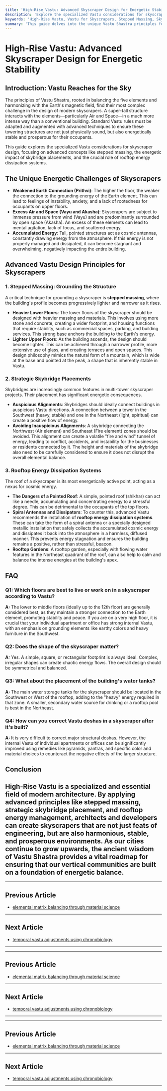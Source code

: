 ```yaml
---
title: 'High-Rise Vastu: Advanced Skyscraper Design for Energetic Stability'
description: 'Explore the specialized Vastu considerations for skyscraper design. This guide covers advanced techniques like stepped massing, strategic skybridge placements, and rooftop energy dissipation systems to ensure energetic stability in super-tall structures.'
keywords: 'High-Rise Vastu, Vastu for Skyscrapers, Stepped Massing, Skybridge Vastu, Rooftop Energy Dissipation, Vastu for Tall Buildings, Architectural Vastu'
summary: 'This guide delves into the unique Vastu Shastra principles for skyscraper design. Learn about advanced considerations for super-tall structures, including the importance of stepped massing, the energetic implications of skybridge placements, and the necessity of rooftop systems for dissipating accumulated energy to ensure the building is a beacon of stability and prosperity.'
---
```


# High-Rise Vastu: Advanced Skyscraper Design for Energetic Stability

## Introduction: Vastu Reaches for the Sky

The principles of Vastu Shastra, rooted in balancing the five elements and harmonizing with the Earth's magnetic field, find their most complex challenge in the design of modern skyscrapers. A super-tall structure interacts with the elements—particularly Air and Space—in a much more intense way than a conventional building. Standard Vastu rules must be adapted and augmented with advanced techniques to ensure these towering structures are not just physically sound, but also energetically stable and prosperous for their occupants.

This guide explores the specialized Vastu considerations for skyscraper design, focusing on advanced concepts like stepped massing, the energetic impact of skybridge placements, and the crucial role of rooftop energy dissipation systems.

## The Unique Energetic Challenges of Skyscrapers

-   **Weakened Earth Connection (Prithvi)**: The higher the floor, the weaker the connection to the grounding energy of the Earth element. This can lead to feelings of instability, anxiety, and a lack of rootedness for occupants on upper floors.
-   **Excess Air and Space (Vayu and Akasha)**: Skyscrapers are subject to immense pressure from wind (Vayu) and are predominantly surrounded by open space (Akasha). An excess of these elements can lead to mental agitation, lack of focus, and scattered energy.
-   **Accumulated Energy**: Tall, pointed structures act as cosmic antennas, constantly drawing energy from the atmosphere. If this energy is not properly managed and dissipated, it can become stagnant and overwhelming, negatively impacting the entire building.

## Advanced Vastu Design Principles for Skyscrapers

### 1. Stepped Massing: Grounding the Structure

A critical technique for grounding a skyscraper is **stepped massing**, where the building's profile becomes progressively lighter and narrower as it rises.

-   **Heavier Lower Floors**: The lower floors of the skyscraper should be designed with heavier massing and materials. This involves using more stone and concrete, creating a wider footprint, and housing functions that require stability, such as commercial spaces, parking, and building services. This strong base anchors the building to the Earth's energy.
-   **Lighter Upper Floors**: As the building ascends, the design should become lighter. This can be achieved through a narrower profile, more extensive use of glass, and creating terraces and open spaces. This design philosophy mimics the natural form of a mountain, which is wide at the base and pointed at the peak, a shape that is inherently stable in Vastu.

### 2. Strategic Skybridge Placements

Skybridges are increasingly common features in multi-tower skyscraper projects. Their placement has significant energetic consequences.

-   **Auspicious Alignments**: Skybridges should ideally connect buildings in auspicious Vastu directions. A connection between a tower in the Southwest (heavy, stable) and one in the Northeast (light, spiritual) can create a positive flow of energy.
-   **Avoiding Inauspicious Alignments**: A skybridge connecting the Northwest (Air element) and Southeast (Fire element) zones should be avoided. This alignment can create a volatile "fire and wind" tunnel of energy, leading to conflict, accidents, and instability for the businesses or residents connected by it. The height and materials of the skybridge also need to be carefully considered to ensure it does not disrupt the overall elemental balance.

### 3. Rooftop Energy Dissipation Systems

The roof of a skyscraper is its most energetically active point, acting as a nexus for cosmic energy.

-   **The Dangers of a Pointed Roof**: A simple, pointed roof (shikhar) can act like a needle, accumulating and concentrating energy to a stressful degree. This can be detrimental to the occupants of the top floors.
-   **Spiral Antennas and Dissipators**: To counter this, advanced Vastu recommends the installation of **rooftop energy dissipation systems**. These can take the form of a spiral antenna or a specially designed metallic installation that safely collects the accumulated cosmic energy and dissipates it back into the atmosphere in a harmless, diffused manner. This prevents energy stagnation and ensures the building remains a positive, rather than stressful, beacon.
-   **Rooftop Gardens**: A rooftop garden, especially with flowing water features in the Northeast quadrant of the roof, can also help to calm and balance the intense energies at the building's apex.

## FAQ

### Q1: Which floors are best to live or work on in a skyscraper according to Vastu?
**A:** The lower to middle floors (ideally up to the 12th floor) are generally considered best, as they maintain a stronger connection to the Earth element, promoting stability and peace. If you are on a very high floor, it is crucial that your individual apartment or office has strong internal Vastu, with an emphasis on grounding elements like earthy colors and heavy furniture in the Southwest.

### Q2: Does the shape of the skyscraper matter?
**A:** Yes. A simple, square, or rectangular footprint is always ideal. Complex, irregular shapes can create chaotic energy flows. The overall design should be symmetrical and balanced.

### Q3: What about the placement of the building's water tanks?
**A:** The main water storage tanks for the skyscraper should be located in the Southwest or West of the rooftop, adding to the "heavy" energy required in that zone. A smaller, secondary water source for drinking or a rooftop pool is best in the Northeast.

### Q4: How can you correct Vastu doshas in a skyscraper after it's built?
**A:** It is very difficult to correct major structural doshas. However, the internal Vastu of individual apartments or offices can be significantly improved using remedies like pyramids, yantras, and specific color and material choices to counteract the negative effects of the larger structure.

## Conclusion

High-Rise Vastu is a specialized and essential field of modern architecture. By applying advanced principles like stepped massing, strategic skybridge placement, and rooftop energy management, architects and developers can create skyscrapers that are not just feats of engineering, but are also harmonious, stable, and prosperous environments. As our cities continue to grow upwards, the ancient wisdom of Vastu Shastra provides a vital roadmap for ensuring that our vertical communities are built on a foundation of energetic balance.
---
---

## Previous Article
- [elemental matrix balancing through material science](180917_elemental_matrix_balancing_through_material_science.mdx)

---

## Next Article
- [temporal vastu adjustments using chronobiology](180919_temporal_vastu_adjustments_using_chronobiology.mdx)

---
---

## Previous Article
- [elemental matrix balancing through material science](180917_elemental_matrix_balancing_through_material_science.mdx)

---

## Next Article
- [temporal vastu adjustments using chronobiology](180919_temporal_vastu_adjustments_using_chronobiology.mdx)

---
---

## Previous Article
- [elemental matrix balancing through material science](180917_elemental_matrix_balancing_through_material_science.mdx)

---

## Next Article
- [temporal vastu adjustments using chronobiology](180919_temporal_vastu_adjustments_using_chronobiology.mdx)

---

